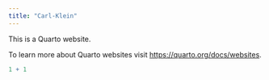 ```yaml
---
title: "Carl-Klein"
---
```


This is a Quarto website.

To learn more about Quarto websites visit <https://quarto.org/docs/websites>.

```r
1 + 1
```
